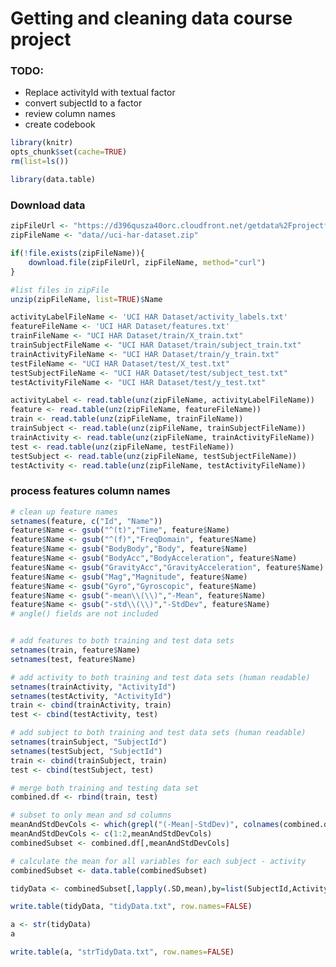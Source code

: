 # Getting and cleaning data course project

### TODO:
* Replace activityId with textual factor
* convert subjectId to a factor
* review column names
* create codebook

```r
library(knitr)
opts_chunk$set(cache=TRUE)
rm(list=ls())
```


```r
library(data.table)
```

### Download data
```r
zipFileUrl <- "https://d396qusza40orc.cloudfront.net/getdata%2Fprojectfiles%2FUCI%20HAR%20Dataset.zip"
zipFileName <- "data//uci-har-dataset.zip"

if(!file.exists(zipFileName)){
    download.file(zipFileUrl, zipFileName, method="curl")
}
```
```r
#list files in zipFile
unzip(zipFileName, list=TRUE)$Name

activityLabelFileName <- 'UCI HAR Dataset/activity_labels.txt'
featureFileName <- 'UCI HAR Dataset/features.txt'
trainFileName <- "UCI HAR Dataset/train/X_train.txt"
trainSubjectFileName <- "UCI HAR Dataset/train/subject_train.txt"
trainActivityFileName <- "UCI HAR Dataset/train/y_train.txt"
testFileName <- "UCI HAR Dataset/test/X_test.txt"
testSubjectFileName <- "UCI HAR Dataset/test/subject_test.txt"
testActivityFileName <- "UCI HAR Dataset/test/y_test.txt"

activityLabel <- read.table(unz(zipFileName, activityLabelFileName))
feature <- read.table(unz(zipFileName, featureFileName))
train <- read.table(unz(zipFileName, trainFileName))
trainSubject <- read.table(unz(zipFileName, trainSubjectFileName))
trainActivity <- read.table(unz(zipFileName, trainActivityFileName))
test <- read.table(unz(zipFileName, testFileName))
testSubject <- read.table(unz(zipFileName, testSubjectFileName))
testActivity <- read.table(unz(zipFileName, testActivityFileName))

```

### process features column names
```r
# clean up feature names
setnames(feature, c("Id", "Name"))
feature$Name <- gsub("^(t)","Time", feature$Name)
feature$Name <- gsub("^(f)","FreqDomain", feature$Name)
feature$Name <- gsub("BodyBody","Body", feature$Name)
feature$Name <- gsub("BodyAcc","BodyAcceleration", feature$Name)
feature$Name <- gsub("GravityAcc","GravityAcceleration", feature$Name)
feature$Name <- gsub("Mag","Magnitude", feature$Name)
feature$Name <- gsub("Gyro","Gyroscopic", feature$Name)
feature$Name <- gsub("-mean\\(\\)","-Mean", feature$Name)
feature$Name <- gsub("-std\\(\\)","-StdDev", feature$Name)
# angle() fields are not included


# add features to both training and test data sets
setnames(train, feature$Name)
setnames(test, feature$Name)

# add activity to both training and test data sets (human readable)
setnames(trainActivity, "ActivityId")
setnames(testActivity, "ActivityId")
train <- cbind(trainActivity, train)
test <- cbind(testActivity, test)

# add subject to both training and test data sets (human readable)
setnames(trainSubject, "SubjectId")
setnames(testSubject, "SubjectId")
train <- cbind(trainSubject, train)
test <- cbind(testSubject, test)

# merge both training and testing data set
combined.df <- rbind(train, test)

# subset to only mean and sd columns
meanAndStdDevCols <- which(grepl("(-Mean|-StdDev)", colnames(combined.df)))
meanAndStdDevCols <- c(1:2,meanAndStdDevCols)
combinedSubset <- combined.df[,meanAndStdDevCols]

# calculate the mean for all variables for each subject - activity
combinedSubset <- data.table(combinedSubset)

tidyData <- combinedSubset[,lapply(.SD,mean),by=list(SubjectId,ActivityId)]

write.table(tidyData, "tidyData.txt", row.names=FALSE)

a <- str(tidyData)
a

write.table(a, "strTidyData.txt", row.names=FALSE)
```
